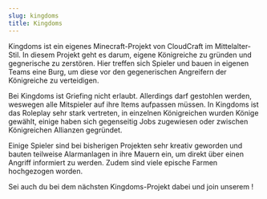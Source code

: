 ```yaml
---
slug: kingdoms
title: Kingdoms
---
```



Kingdoms ist ein eigenes Minecraft-Projekt von CloudCraft im Mittelalter-Stil. In diesem Projekt geht es darum, eigene Königreiche zu gründen und gegnerische zu zerstören. Hier treffen sich Spieler und bauen in eigenen Teams eine Burg, um diese vor den gegenerischen Angreifern der Königreiche zu verteidigen.

Bei Kingdoms ist Griefing nicht erlaubt. Allerdings darf gestohlen werden, weswegen alle Mitspieler auf ihre Items aufpassen müssen. In Kingdoms ist das Roleplay sehr stark vertreten, in einzelnen Königreichen wurden Könige gewählt, einige haben sich gegenseitig Jobs zugewiesen oder zwischen Königreichen Allianzen gegründet.

Einige Spieler sind bei bisherigen Projekten sehr kreativ geworden und bauten teilweise Alarmanlagen in ihre Mauern ein, um direkt über einen Angriff informiert zu werden. Zudem sind viele epische Farmen hochgezogen worden.

Sei auch du bei dem nächsten Kingdoms-Projekt dabei und join unserem <DiscordLink/>!
